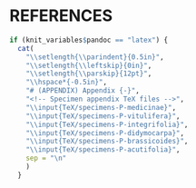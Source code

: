 # REFERENCES {-}

```{=latex}
\vspace*{-18pt}
\singlespacing
\setlength{\parskip}{12pt}
\begin{hangparas}{0.5in}{1}
```

<div id="refs"></div>

```{=latex}
\end{hangparas}
\doublespacing
```

```r
if (knit_variables$pandoc == "latex") {
  cat(
    "\\setlength{\\parindent}{0.5in}",
    "\\setlength{\\leftskip}{0in}",
    "\\setlength{\\parskip}{12pt}",
    "\\hspace*{-0.5in}",
    "# (APPENDIX) Appendix {-}",
    "<!-- Specimen appendix TeX files -->",
    "\\input{TeX/specimens-P-medicinae}",
    "\\input{TeX/specimens-P-vitulifera}",
    "\\input{TeX/specimens-P-integrifolia}",
    "\\input{TeX/specimens-P-didymocarpa}",
    "\\input{TeX/specimens-P-brassicoides}",
    "\\input{TeX/specimens-P-acutifolia}",
    sep = "\n"
    )
  }
```

